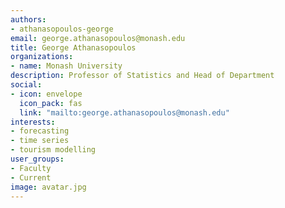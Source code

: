 ```yaml
---
authors:
- athanasopoulos-george
email: george.athanasopoulos@monash.edu
title: George Athanasopoulos
organizations:
- name: Monash University
description: Professor of Statistics and Head of Department
social:
- icon: envelope
  icon_pack: fas
  link: "mailto:george.athanasopoulos@monash.edu"
interests:
- forecasting
- time series
- tourism modelling
user_groups:
- Faculty
- Current
image: avatar.jpg
---
```

